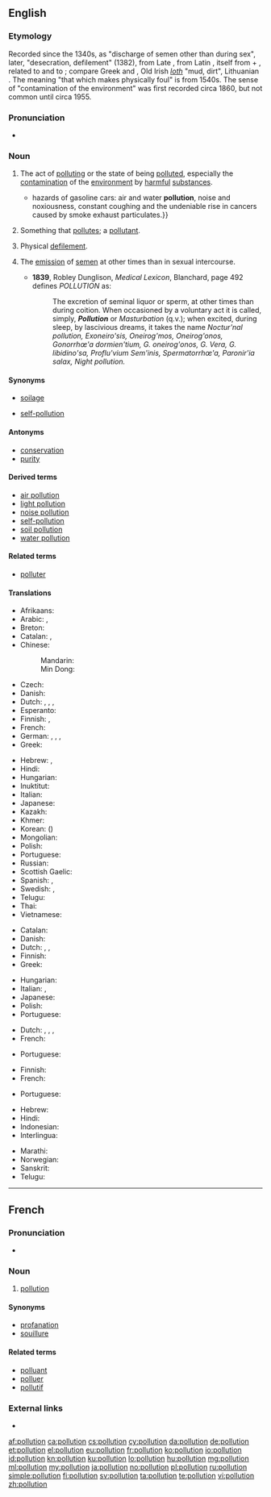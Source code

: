{{also|Pollution}}
==English==
{{wikipedia}}

===Etymology===
Recorded since the 1340s, as "discharge of semen other than during sex", later, "desecration, defilement" (1382), from Late {{etyl|la|en}} {{l|la|pollutio||defilement}}, from Latin {{l|la|polluere||to soil, defile, contaminate}}, itself from {{l|la|por-||before}} + {{l|la|-luere||to smear}}, related to {{l|la|lutum||mud}} and to {{l|la|lues||filth}}; compare Greek {{l|grc|||filth, dirt, disgrace}} and {{l|grc|||rubbish, refuse}}, Old Irish ''[[loth]]'' "mud, dirt", Lithuanian {{l|lt|lutynas||pool, puddle}}. The meaning "that which makes physically foul" is from 1540s. The sense of "contamination of the environment" was first recorded circa 1860, but not common until circa 1955.

===Pronunciation===
* {{audio|En-uk-pollution.ogg|Audio (UK)|lang=en}}

===Noun===
{{en-noun}}

# The act of [[polluting]] or the state of being [[polluted]], especially the [[contamination]] of the [[environment]] by [[harmful]] [[substance]]s.
#* {{quote-book|year=2006|author=[[w:Edwin Black|Edwin Black]]|title=Internal Combustion
|chapter=1|url=http://openlibrary.org/works/OL4103950W
|passage=If successful, Edison and Ford—in 1914—would move society away from the{{...}}hazards of gasoline cars: air and water '''pollution''', noise and noxiousness, constant coughing and the undeniable rise in cancers caused by smoke exhaust particulates.}}
#: {{usex|lang=en|Nobody visits the river any more because of all the '''pollution'''.}}
# Something that [[pollute]]s; a [[pollutant]].
# {{context|archaic|lang=en}} Physical [[defilement]].
# {{context|medicine|obsolete|lang=en}} The [[emission]] of [[semen]] at other times than in sexual intercourse.
#* '''1839''', Robley Dunglison, ''Medical Lexicon'', Blanchard, page 492 defines ''POLLUTION'' as:
#*: The excretion of seminal liquor or sperm, at other times than during coition. When occasioned by a voluntary act it is called, simply, '''''Pollution''''' or ''Masturbation'' (q.v.); when excited, during sleep, by lascivious dreams, it takes the name ''Noctur'nal pollution, Exoneiro'sis, Oneirog'mos, Oneirog'onos, Gonorrhœ'a dormien'tium, G. oneirog'onos, G. Vera, G. libidino'sa, Proflu'vium Sem'inis, Spermatorrhœ'a, Paronir'ia salax, Night pollution.''

====Synonyms====
* [[soilage]]
* {{sense|masturbation}} [[self-pollution]]

====Antonyms====
* [[conservation]]
* [[purity]]

====Derived terms====
* [[air pollution]]
* [[light pollution]]
* [[noise pollution]]
* [[self-pollution]]
* [[soil pollution]]
* [[water pollution]]

====Related terms====
* [[polluter]]

====Translations====
{{trans-top|the contamination of the environment by harmful substances}}
* Afrikaans: {{t+|af|omgewingsbesoedeling}}
* Arabic: {{t|ar|تَلْوِيث|m}}, {{t|ar|تَلَوُّث|m}}
* Breton: {{t|br|saotradur|m}}
* Catalan: {{t|ca|contaminació|f}}, {{t|ca|pol·lució|f}}
* Chinese:
*: Mandarin: {{t+|cmn|污染|tr=wūrǎn|sc=Hani}}
*: Min Dong: {{t|cdo|污染|tr=wu nian|sc=Hani}}
* Czech: {{t|cs|znečištění}}
* Danish: {{t|da|forurening|c}}
* Dutch: {{t+|nl|vervuiling|f}}, {{t|nl|milieuverontreiniging|f}}, {{t|nl|pollutie|f}}, {{t+|nl|milieuvervuiling|f}}
* Esperanto: {{t|eo|poluado}}
* Finnish: {{t+|fi|saastuminen}} {{qualifier|state}}, {{t+|fi|saastuttaminen}} {{qualifier|act}}
* French: {{t+|fr|pollution|f}}
* German: {{t+|de|Verunreinigung|f}}, {{t|de|Verschmutzung|f}}, {{t+|de|Umweltverschmutzung|f}}, {{t|de|Pollution|f}}
* Greek: {{t+|el|μόλυνση|f}}
{{trans-mid}}
* Hebrew: {{t+|he|זיהום|tr=zeehoom|sc=Hebr}}, {{t+|he|זיהום|tr=zeehoom|sc=Hebr}}
* Hindi: {{t|hi|प्रदूषण|m|tr=pradūṣaṇ|sc=Deva}}
* Hungarian: {{t+|hu|környezetszennyezés}}
* Inuktitut: {{t|iu|ᐃᑖᖏᔭᖅᑐᖅ|tr=itānggijaqtuq|sc=Cans}}
* Italian: {{t+|it|inquinamento|m}}
* Japanese: {{t+|ja|汚染|tr=おせん, osen}}
* Kazakh: {{t|kk|ластау|sc=Cyrl}}
* Khmer: {{t|km|ការបំពុល|tr=kaa bɑmpul|sc=Khmr}}
* Korean: {{t+|ko|오염|sc=Kore}} ({{t+|ko|汚染|sc=Kore}})
* Mongolian: {{t-needed|mn}}
* Polish: {{t+|pl|zanieczyszczenie|n}}
* Portuguese: {{t+|pt|poluição|f}}
* Russian: {{t+|ru|загрязне́ние|n}}
* Scottish Gaelic: {{t|gd|truailleadh|m}}
* Spanish: {{t|es|polución|f}}, {{t+|es|contaminación|f}}
* Swedish: {{t|sv|miljöförstöring|c}}, {{t+|sv|förorening|c}}
* Telugu: {{t+|te|కాలుష్యం|tr=kaalushyam}}
* Thai: {{t|th|มลภาวะ|tr=monpaawá|sc=Thai}}
* Vietnamese: {{t+|vi|ô nhiễm|alt=sự ô nhiễm}}
{{trans-bottom}}

{{trans-top|something that pollutes; pollutant}}
* Catalan: {{t|ca|pol·luent|m}}
* Danish: {{t|da|forurening|c}}
* Dutch: {{t+|nl|vervuiling|f}}, {{t|nl|milieuverontreiniging|f}}, {{t|nl|pollutie|f}}
* Finnish: {{t+|fi|saaste}}
* Greek: {{t+|el|ρύπανση|f}}
{{trans-mid}}
* Hungarian: {{t+|hu|szennyeződés}}
* Italian: {{t-check|it|[[sostanza]] [[inquinante]]|f}} {{attention|it|2=was "[[sostanza]] [[inquinante]]" - assumed sum-of-parts; if an idiom, remove the wikilinks to the individual words. see [[User:Kephir/gadgets/xte#Translation_fixing]]}}, {{t+|it|inquinante|m}}
* Japanese: {{t|ja|汚染物質|tr=osen-busshitsu}}
* Polish: {{t+|pl|zanieczyszczenie|n}}
* Portuguese: {{t|pt|poluente|m}}
{{trans-bottom}}

{{trans-top|archaic: physical defilement}}
* Dutch: {{t|nl|bezoedeling|f}}, {{t|nl|milieuverontreiniging|f}}, {{t|nl|pollutie|f}}, {{t+|nl|smet|m}}
* French: {{t+|fr|défilement|m}}
{{trans-mid}}
* Portuguese: {{t+|pt|poluição|f}}
{{trans-bottom}}

{{trans-top|medicine, obsolete: emission of semen at other times than in sexual intercourse}}
* Finnish: {{t+|fi|itsesaastutus}} {{qualifier|masturbation}}
* French: {{t+|fr|pollution|f}}
{{trans-mid}}
* Portuguese: {{t|pt|polução|f}}
{{trans-bottom}}

{{checktrans-top}}
* Hebrew: {{t-check|he|זיהום|sc=Hebr}}
* Hindi: {{t-check|hi|प्रदुषण|tr=''praduśan''|sc=Deva}}
* Indonesian: {{t-check|id|Polusi}}
* Interlingua: {{t-check|ia|pollution}}
{{trans-mid}}
* Marathi: {{t-check|mr|प्रदुषण|tr=praduśan|sc=Deva}}
* Norwegian: {{t-check|no|forurensning}}
* Sanskrit: {{t-check|sa|प्रदुषण|tr=praduśan|sc=Deva}}
* Telugu: {{t-check|te|కాలుష్యం|tr=kaalushyaM|sc=Telu}}
{{trans-bottom}}

----

==French==

===Pronunciation===
* {{audio|Fr-pollution.ogg|Audio|lang=fr}}

===Noun===
{{fr-noun|f}}

# [[#English|pollution]]

====Synonyms====
* [[profanation]]
* [[souillure]]

====Related terms====
* [[polluant]] {{g|m}}
* [[polluer]] {{g|m}}
* [[pollutif]]

===External links===
* {{R:TLFi}}

[[af:pollution]]
[[ca:pollution]]
[[cs:pollution]]
[[cy:pollution]]
[[da:pollution]]
[[de:pollution]]
[[et:pollution]]
[[el:pollution]]
[[eu:pollution]]
[[fr:pollution]]
[[ko:pollution]]
[[io:pollution]]
[[id:pollution]]
[[kn:pollution]]
[[ku:pollution]]
[[lo:pollution]]
[[hu:pollution]]
[[mg:pollution]]
[[ml:pollution]]
[[my:pollution]]
[[ja:pollution]]
[[no:pollution]]
[[pl:pollution]]
[[ru:pollution]]
[[simple:pollution]]
[[fi:pollution]]
[[sv:pollution]]
[[ta:pollution]]
[[te:pollution]]
[[vi:pollution]]
[[zh:pollution]]